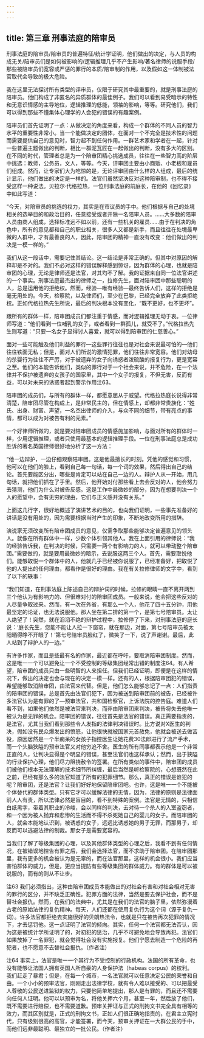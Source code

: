 ```yaml
---
---
---
```

title: 第三章 刑事法庭的陪审员
---







刑事法庭的陪审员/陪审员的普遍特征/统计学证明，他们做出的决定，与人员的构成无关/陪审员们是如何被影响的/逻辑推理几乎不产生影响/著名律师的说服手段/那些被陪审员们宽容或严惩的罪行的本质/陪审制的作用，以及假如这一体制被法官取代会导致的极大危险。



我在这里无法探讨所有类型的评审员，仅限于研究其中最重要的，就是刑事法庭的陪审员。他们构成了非匿名的异质群体的最佳例子。我们可以看到易受暗示的特性和无意识情感的主导地位，逻辑推理的低能，领袖的影响，等等。研究他们，我们可以得到那些不懂集体心理学的人会犯的错误的有趣案例。

陪审员们首先证明了一点：从做决定的角度来看，构成一个群体的不同人员的智力水平的重要性非常小。当一个能做决定的团体，在面对一个不完全是技术性的问题而需要提供自己的意见时，智力起不到任何作用。一群艺术家和学者在一起，针对一些普遍主题做出的判断，相比一群泥瓦匠在一起做出的判断，没有多大的区别。在不同的时代，管理者总是为一个陪审团精心挑选成员，往往在一些智力高的阶层中挑选：教师，公务员，文人，等等。今天，评审团主要由小商贩、小老板和雇员们组成。然而，让专家们大为吃惊的是，无论评审团由什么样的人组成，最后的统计显示，他们做出的决定是一样的。法官们虽然坚决反对这种陪审制，也不得不接受这样一种说法。贝拉尔·代格拉热，一位刑事法庭的前庭长，在他的《回忆录》中如此写道：



“今天，对陪审员的挑选的权力，其实是在市议员的手中。他们根据与自己的处境相关的选举目的和政治目的，任意接受或者开除一名陪审人员。……大多数的陪审人员由商人组成，选择标准远不如以前，还有一些机关的雇员……由于在判决的角色中，所有的意见都和自己的职业相关，很多人又都是新手，而且往往在处境最卑微的人群中，才有最善良的人，因此，陪审团的精神一直没有改变：他们做出的判决是一模一样的。”



我们从这一段话中，需要记住其结论。这一结论是非常正确的。但其中对原因的解释却是不对的。我们不必对这样的错误解释感到惊讶，因为群体的心理，也就是陪审团的心理，无论是律师还是法官，对其均不了解。我的证据来自同一位法官讲述的一个事实。刑事法庭最杰出的律师之一，拉修先生，面对陪审团中那些聪明的人，总是运用他的拒绝权。然而，经验—唯有经验—最终告诉人们，这样的拒绝是毫无用处的。今天，检察院，以及律师们，至少在巴黎，已经完全放弃了此类拒绝权。正如代格拉热先生所说，最后的判决根本没有变化，“既不更好，也不更坏”。

跟所有的群体一样，陪审团成员们都注重于情感，而对逻辑推理无动于衷。一位律师写道：“他们看到一位哺乳的女子，或者看到一群孤儿，就受不了。”代格拉热先生则写道：“只要一名女子显得讨人喜爱，就可以得到陪审团的仁慈善心。”

面对一些可能触及他们利益的罪行—这些罪行往往也是对社会来说最可怕的—他们往往铁面无私；但是，面对人们所说的激情犯罪，他们往往非常宽容。他们对幼母的杀婴行为往往不严厉，对于被遗弃的女子向诱惑者泼硫酸的报复行为，更是宽容之至。他们的本能告诉他们，类似的罪行对于一个社会来说，并不危险，在一个法律并不保护被遗弃的女孩子的国家里，其中一个女子的报复，不但无害，反而有益，可以对未来的诱惑者起到警示作用注63。

陪审团的成员们，与所有的群体一样，都愿意屈从于威望。代格拉热庭长说得非常清楚，陪审团尽管在构成上，是非常民主的，但在情感上，却都非常贵族化：“姓氏、出身、财富、声望，一名杰出律师的介入，与众不同的细节，带有亮点的事情，都可以成为对被告有利的元素。”

一个好律师所做的，就是要对陪审团成员的情感施加影响，与面对所有的群体时一样，少用逻辑推理，或者只使用最基本的逻辑推理手段。一位在刑事法庭总是成功胜诉的著名英国律师很好地分析了这一方法：

“他一边辩护，一边仔细观察陪审团。这是他最擅长的时刻。凭他的感觉和习惯，他可以在他们的脸上，看到自己每一句话，每一个词的效果，然后得出自己的结论。首先要能区分出，哪些是肯定可以站在自己一边的人。辩护人从一开始，用几句话，就把他们抓在了手里。然后，他开始对付那些看上去会反对的人，他会努力去猜测，他们为什么对被告反感。这是工作中最微妙的部分，因为在想要判决一个人的愿望中，会有无穷的理由，它们与正义感并没有关系。”



上面这几行字，很好地概述了演讲艺术的目的，也向我们证明，一些事先准备好的讲话是没有用处的，因为需要根据当时产生的印象，不断地改变所用的措辞。

演说家无须改变所有陪审团成员的意见，仅需争取那些能够决定普遍意见的领头人。就像在所有群体中一样，少数个体引领其他人。我在上面引用的律师说：“我的经验告诉我，在判决的时候，只需要一两个有影响力的人，就可以带动整个陪审团。”需要做的，就是要用最微妙的暗示，去说服这两三个人。首先，需要取悦他们。能够取悦一个群体中的人，他就几乎已经被你说服了，已经准备好，把取悦了他的人提出的任何理由，都看作是很好的理由。我在有关拉修律师的文字中，看到了以下的轶事：



“我们知道，在刑事法庭上陈述自己的辩护词的时候，拉修的眼睛一直不离开两到三个他认为有影响力的、但很难对付的陪审团成员。一般来说，他会把这些反对的人尽量争取过来。然而，有一次在外省，有那么一个人，他花了四十五分钟，用他最坚定的论证，也无法说服他。那人坐在第二排的第一个，是第七号陪审员。太让人绝望了！突然，就在滔滔不绝的辩护过程中，拉修停了下来，对刑事法庭的庭长说：‘庭长先生，您能不能让人拉一下窗帘，就在那边，对面，第七号陪审员被太阳晒得睁不开眼了！’第七号陪审员脸红了，微笑了一下，说了声谢谢。最后，此人站到了辩护人的一边。”



有许多作家，而且是些最有名的作家，最近都在呼吁，要取消陪审团制度。然而，这是唯一一个可以避免让一个不受控制的等级集团经常出错的制度注64。有人希望，陪审团的成员只由一些明智的人来担任。但我们已经证明，即便是在这样的情况下，做出的决定也会与现在的决定一模一样。还有的人，根据陪审团犯的错误，希望能够取消陪审团，由法官来代替。但是，他们怎么能够忘记了一点：人们指责的陪审团的错误，总是首先由法官们犯下，因为被送到陪审团前的被告，已经被许多法官认为是有罪的了—预审法官，共和国检察官，上诉法院的控告庭。难道人们看不到，如果他们依然是被法官来判决，而非由陪审团来判决，被告将失去他唯一被认为是无罪的机会。陪审团的错误，往往首先是法官的错误。真正需要指责的，是法官，尤其当我们看到那些令人发指的法律判决错误时。比方说对X医生的判决，假如没有民众爆发出的愤怒，让他很快就被国家元首赦免，他就会被送去做苦役，原因居然是一个半痴呆的女孩子指控医生让她花费30法郎进行了流产手术，而一个头脑狭隘的预审法官又对他穷追不舍。医生的所有同事都表示他是一个非常正直的人，让判决显得是个明显的错误，甚至法官们也这样承认；然而，出于狭隘的行业保护心理，他们尽力阻挠赦令的签署。在所有类似的事件中，陪审团的成员们被他们根本无法理解的技术细节所纠缠，最后当然是听检察院的，心想既然在此之前，已经有那么多的法官知道了所有的犯罪细节。那么，真正的错误是谁犯的呢？陪审团，还是法官？让我们好好地保留陪审团吧。也许，这是唯一一个不能被个体替代的群体类型。只有它才可以缓解法律的无情，因为，法律的原则是法律面前人人有责，所以法律必然是盲目的，看不到特殊的案例。法官是无情的，只相信白纸黑字，带着其职业的冷峻，会以同样的判决，去对待一个杀人的入室盗窃者，和一个因为被人抛弃和悲惨的生活而不得不杀死她自己的婴儿的女子。而陪审团的人，就会本能地认识到，被诱惑的女子，远远比诱惑她的男子无罪，而那男子，却反而可以逃避法律的制裁。那女子是需要宽容的。

当我们了解了等级集团的心理，以及其他群体类型的心理之后，我看不到有任何情况，在被错误地控告有罪之后，我们会选择法官，而不求助于陪审团。在陪审团那里，我有更多的机会被认为是无辜的，而在法官那里，这样的机会很小。我们应当害怕群体的威力，但是，更应当提防有些等级集团的群体威力。有的群体是可以被说服的，而有的则从不让步。



注63 我们必须指出，这种由陪审团成员本能做出的对社会有害和对社会相对无害的罪行的区分，并不缺乏正确性。犯罪方面的法律，当然是要去保护社会，而不是替社会报仇。然而，在我们的法典中，尤其是在我们的法官的脑子里，依然弥漫着古老的原始法律的复仇精神。每天，人们还都在使用复仇行为这个词（源于复仇一词）。许多法官都拒绝去实施很好的贝朗热法令，也就是只在被告再次犯罪的情况下，才去惩罚他。这一点证明了法官的倾向。其实，任何一个法官都无法否认，因为这是被统计学所证明了的，对初犯的惩治，几乎不可避免地会导致再犯。法官们如果放掉了一名罪犯，就会觉得社会没有实施报复。他们宁愿去制造一个危险的再犯者，也不愿意不去替社会报仇。（作者注）

注64 事实上，法官是唯一一个其行为不受控制的行政机构。法国的所有革命，也没有能够让法国人拥有英国人所自豪的人身保护法（habeas corpus）的权利。我们赶走了暴君；但是，在每一个城市，一名法官就可以任意决定公民的荣誉和自由。一个小小的预审法官，刚刚走出法律学校，就有令人难以接受的、可以把最受人尊敬的公民送进监狱的权力，只要他简单地提出，那人是有罪的，而且还不需要向任何人证明。他可以以预审为名，将他关押六个月，甚至一年，然后放了他们，既不需要进行赔偿，也不需要道歉。预审关押证与正式的刑拘文书完全具有相等的效力，而其区别就是，正式的刑拘文书，正如人们很正确地指责的，在君主立宪时代，只有级别很高的高官，才能签署，而今天，预审关押证在一大群公民的手中，而他们远非最聪明、最独立的一批公民。（作者注）